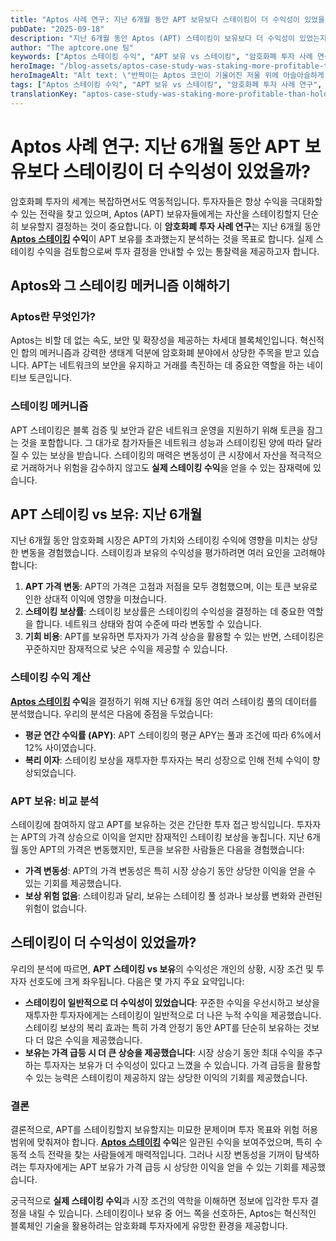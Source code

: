 ```yaml
---
title: "Aptos 사례 연구: 지난 6개월 동안 APT 보유보다 스테이킹이 더 수익성이 있었을까?"
pubDate: "2025-09-18"
description: "지난 6개월 동안 Aptos (APT) 스테이킹이 보유보다 더 수익성이 있었는지 알아보세요. 트렌드와 보상을 분석하고 정보에 입각한 암호화폐 투자 결정을 내리세요!"
author: "The aptcore.one 팀"
keywords: ["Aptos 스테이킹 수익", "APT 보유 vs 스테이킹", "암호화폐 투자 사례 연구", "실제 스테이킹 수익"]
heroImage: "/blog-assets/aptos-case-study-was-staking-more-profitable-than-holding-apt-in-the-last-6-months.jpg"
heroImageAlt: "Alt text: \"반짝이는 Aptos 코인이 기울어진 저울 위에 아슬아슬하게 균형을 잡고 있으며, 한쪽은 상승하고 다른 쪽은 하락하여 시장 변동성을 상징합니다.\""
tags: ["Aptos 스테이킹 수익", "APT 보유 vs 스테이킹", "암호화폐 투자 사례 연구", "실제 스테이킹 수익"]
translationKey: "aptos-case-study-was-staking-more-profitable-than-holding-apt-in-the-last-6-months"
---
```


# Aptos 사례 연구: 지난 6개월 동안 APT 보유보다 스테이킹이 더 수익성이 있었을까?

암호화폐 투자의 세계는 복잡하면서도 역동적입니다. 투자자들은 항상 수익을 극대화할 수 있는 전략을 찾고 있으며, Aptos (APT) 보유자들에게는 자산을 스테이킹할지 단순히 보유할지 결정하는 것이 중요합니다. 이 **암호화폐 투자 사례 연구**는 지난 6개월 동안 **[Aptos 스테이킹](https://aptos.dev/en/network/blockchain/delegated-staking) 수익**이 APT 보유를 초과했는지 분석하는 것을 목표로 합니다. 실제 스테이킹 수익을 검토함으로써 투자 결정을 안내할 수 있는 통찰력을 제공하고자 합니다.

## Aptos와 그 스테이킹 메커니즘 이해하기

### Aptos란 무엇인가?

Aptos는 비할 데 없는 속도, 보안 및 확장성을 제공하는 차세대 블록체인입니다. 혁신적인 합의 메커니즘과 강력한 생태계 덕분에 암호화폐 분야에서 상당한 주목을 받고 있습니다. APT는 네트워크의 보안을 유지하고 거래를 촉진하는 데 중요한 역할을 하는 네이티브 토큰입니다.

### 스테이킹 메커니즘

APT 스테이킹은 블록 검증 및 보안과 같은 네트워크 운영을 지원하기 위해 토큰을 잠그는 것을 포함합니다. 그 대가로 참가자들은 네트워크 성능과 스테이킹된 양에 따라 달라질 수 있는 보상을 받습니다. 스테이킹의 매력은 변동성이 큰 시장에서 자산을 적극적으로 거래하거나 위험을 감수하지 않고도 **실제 스테이킹 수익**을 얻을 수 있는 잠재력에 있습니다.

## APT 스테이킹 vs 보유: 지난 6개월

지난 6개월 동안 암호화폐 시장은 APT의 가치와 스테이킹 수익에 영향을 미치는 상당한 변동을 경험했습니다. 스테이킹과 보유의 수익성을 평가하려면 여러 요인을 고려해야 합니다:

1. **APT 가격 변동**: APT의 가격은 고점과 저점을 모두 경험했으며, 이는 토큰 보유로 인한 상대적 이익에 영향을 미쳤습니다.
2. **스테이킹 보상률**: 스테이킹 보상률은 스테이킹의 수익성을 결정하는 데 중요한 역할을 합니다. 네트워크 상태와 참여 수준에 따라 변동할 수 있습니다.
3. **기회 비용**: APT를 보유하면 투자자가 가격 상승을 활용할 수 있는 반면, 스테이킹은 꾸준하지만 잠재적으로 낮은 수익을 제공할 수 있습니다.

### 스테이킹 수익 계산

**[Aptos 스테이킹](https://aptos.dev/en/network/blockchain/delegated-staking) 수익**을 결정하기 위해 지난 6개월 동안 여러 스테이킹 풀의 데이터를 분석했습니다. 우리의 분석은 다음에 중점을 두었습니다:

- **평균 연간 수익률 (APY)**: APT 스테이킹의 평균 APY는 풀과 조건에 따라 6%에서 12% 사이였습니다.
- **복리 이자**: 스테이킹 보상을 재투자한 투자자는 복리 성장으로 인해 전체 수익이 향상되었습니다.

### APT 보유: 비교 분석

스테이킹에 참여하지 않고 APT를 보유하는 것은 간단한 투자 접근 방식입니다. 투자자는 APT의 가격 상승으로 이익을 얻지만 잠재적인 스테이킹 보상을 놓칩니다. 지난 6개월 동안 APT의 가격은 변동했지만, 토큰을 보유한 사람들은 다음을 경험했습니다:

- **가격 변동성**: APT의 가격 변동성은 특히 시장 상승기 동안 상당한 이익을 얻을 수 있는 기회를 제공했습니다.
- **보상 위험 없음**: 스테이킹과 달리, 보유는 스테이킹 풀 성과나 보상률 변화와 관련된 위험이 없습니다.

## 스테이킹이 더 수익성이 있었을까?

우리의 분석에 따르면, **APT 스테이킹 vs 보유**의 수익성은 개인의 상황, 시장 조건 및 투자자 선호도에 크게 좌우됩니다. 다음은 몇 가지 주요 요약입니다:

- **스테이킹이 일반적으로 더 수익성이 있었습니다**: 꾸준한 수익을 우선시하고 보상을 재투자한 투자자에게는 스테이킹이 일반적으로 더 나은 누적 수익을 제공했습니다. 스테이킹 보상의 복리 효과는 특히 가격 안정기 동안 APT를 단순히 보유하는 것보다 더 많은 수익을 제공했습니다.
- **보유는 가격 급등 시 더 큰 상승을 제공했습니다**: 시장 상승기 동안 최대 수익을 추구하는 투자자는 보유가 더 수익성이 있다고 느꼈을 수 있습니다. 가격 급등을 활용할 수 있는 능력은 스테이킹이 제공하지 않는 상당한 이익의 기회를 제공했습니다.

### 결론

결론적으로, APT를 스테이킹할지 보유할지는 미묘한 문제이며 투자 목표와 위험 허용 범위에 맞춰져야 합니다. **[Aptos 스테이킹](https://aptos.dev/en/network/blockchain/delegated-staking) 수익**은 일관된 수익을 보여주었으며, 특히 수동적 소득 전략을 찾는 사람들에게 매력적입니다. 그러나 시장 변동성을 기꺼이 탐색하려는 투자자에게는 APT 보유가 가격 급등 시 상당한 이익을 얻을 수 있는 기회를 제공했습니다.

궁극적으로 **실제 스테이킹 수익**과 시장 조건의 역학을 이해하면 정보에 입각한 투자 결정을 내릴 수 있습니다. 스테이킹이나 보유 중 어느 쪽을 선호하든, Aptos는 혁신적인 블록체인 기술을 활용하려는 암호화폐 투자자에게 유망한 환경을 제공합니다.